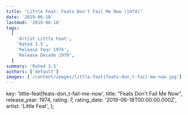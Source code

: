 ```yaml
---
title: "Little Feat: Feats Don't Fail Me Now (1974)"
date: '2019-06-18'
lastmod: '2019-06-18'
tags:
  [
    'Artist Little Feat',
    'Rated 3.5',
    'Release Year 1974',
    'Release Decade 1970',
  ]
summary: 'Rated 3.5'
authors: ['default']
images: ['/content/images/little-feat|feats-don_t-fail-me-now.jpg']
---
```


  key: 'little-feat|feats-don_t-fail-me-now',
  title: "Feats Don't Fail Me Now",
  release_year: 1974,
  rating: 7,
  rating_date: '2019-06-18T00:00:00.000Z',
  artist: 'Little Feat',
};

<MusicRating data={data} />
